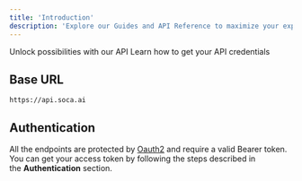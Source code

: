 ```yaml
---
title: 'Introduction'
description: 'Explore our Guides and API Reference to maximize your experience with Genesist.'
---
```


<CardGroup>
  <Card
    title="Developers Guide"
    icon="code"
    color="0EA65E"
    href="https://docs.soca.ai/get_inspiration"
  >
    Unlock possibilities with our API  
  </Card>
  <Card
    title="Authentication"
    icon="key"
    color="FBBC04"
    href="https://docs.soca.ai/api-reference/introduction"
  >
    Learn how to get your API credentials
  </Card>
</CardGroup>
  
## Base URL
```
https://api.soca.ai
```

## Authentication
All the endpoints are protected by [Oauth2](https://oauth.net/2/) and require a valid Bearer token. You can get your access token by following the steps described in the **Authentication** section.
